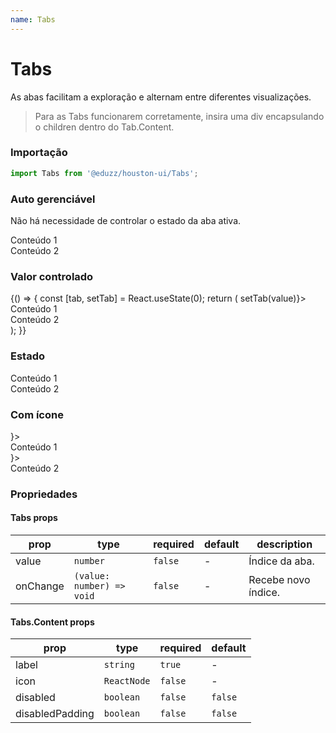 ```yaml
---
name: Tabs
---
```




# Tabs

As abas facilitam a exploração e alternam entre diferentes visualizações.

> Para as Tabs funcionarem corretamente, insira uma div encapsulando o children dentro do Tab.Content.

### Importação

```js
import Tabs from '@eduzz/houston-ui/Tabs';
```

### Auto gerenciável

Não há necessidade de controlar o estado da aba ativa.

<Playground>
  <Tabs>
    <Tabs.Content label='Título 1'>
      <div>Conteúdo 1</div>
    </Tabs.Content>
    <Tabs.Content label='Título 2'>
      <div>Conteúdo 2</div>
    </Tabs.Content>
  </Tabs>
</Playground>

### Valor controlado

<Playground>
  {() => {
    const [tab, setTab] = React.useState(0);
    return (
      <Tabs value={tab} onChange={value => setTab(value)}>
        <Tabs.Content label='Título 1'>
          <div>Conteúdo 1</div>
        </Tabs.Content>
        <Tabs.Content label='Título 2'>
          <div>Conteúdo 2</div>
        </Tabs.Content>
      </Tabs>
    );
  }}
</Playground>

### Estado

<Playground>
  <Tabs>
    <Tabs.Content label='Título 1'>
      <div>Conteúdo 1</div>
    </Tabs.Content>
    <Tabs.Content label='Desabilitado 2' disabled>
      <div>Conteúdo 2</div>
    </Tabs.Content>
  </Tabs>
</Playground>

### Com ícone

<Playground>
  <Tabs>
    <Tabs.Content label='Título 1' icon={<InsertEmoticonIcon />}>
      <div>Conteúdo 1</div>
    </Tabs.Content>
    <Tabs.Content label='Título 2' icon={<InsertEmoticonIcon />}>
      <div>Conteúdo 2</div>
    </Tabs.Content>
  </Tabs>
</Playground>

### Propriedades

#### Tabs props

| prop     | type                      | required | default | description         |
| -------- | ------------------------- | -------- | ------- | ------------------- |
| value    | `number`                  | `false`  | -       | Índice da aba.      |
| onChange | `(value: number) => void` | `false`  | -       | Recebe novo índice. |

#### Tabs.Content props

| prop            | type        | required | default |
| --------------- | ----------- | -------- | ------- |
| label           | `string`    | `true`   | -       |
| icon            | `ReactNode` | `false`  | -       |
| disabled        | `boolean`   | `false`  | `false` |
| disabledPadding | `boolean`   | `false`  | `false` |
